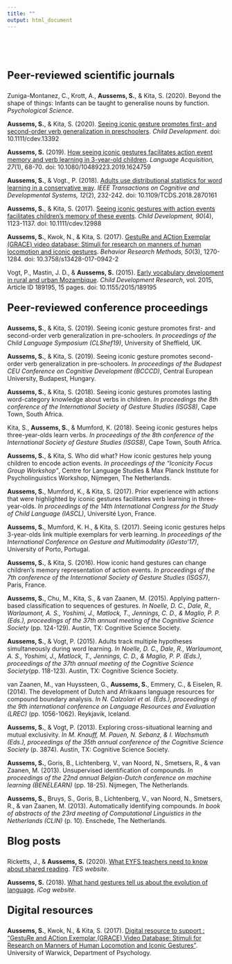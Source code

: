 ---
title: ""
output: html_document
---

<br>
<br>
<br>

<p style="font-size:24px"><b>Peer-reviewed scientific journals</b></p>

<p class="hangingindent">Zuniga-Montanez, C., Krott, A., <b>Aussems, S.</b>, & Kita, S. (2020). Beyond the shape of things: Infants can be taught to generalise nouns by function</a>. <i>Psychological Science</i>. </p>

<p class="hangingindent"><b>Aussems, S.</b>, & Kita, S. (2020). <a href="https://srcd.onlinelibrary.wiley.com/doi/full/10.1111/cdev.13392">Seeing iconic gesture promotes first- and second-order verb generalization in preschoolers</a>. <i>Child Development</i>. doi: 10.1111/cdev.13392</p>

<p class="hangingindent"><b>Aussems, S.</b> (2019). <a href="https://www.tandfonline.com/doi/abs/10.1080/10489223.2019.1624759">How seeing iconic gestures facilitates action event memory and verb learning in 3-year-old children</a>. <i>Language Acquisition, 27</i>(1), 68-70. doi: 10.1080/10489223.2019.1624759</p>

<p class="hangingindent"><b>Aussems, S.</b>, & Vogt., P. (2018). <a href="https://ieeexplore.ieee.org/document/8464247/authors#authors">Adults use distributional statistics for word learning in a conservative way</a>. <i>IEEE Transactions on Cognitive and Developmental Systems, 12</i>(2), 232-242. doi: 10.1109/TCDS.2018.2870161</p>

<p class="hangingindent"><b>Aussems, S.</b>, & Kita, S. (2017). <a href="https://srcd.onlinelibrary.wiley.com/doi/abs/10.1111/cdev.12988">Seeing iconic gestures with action events facilitates children's memory of these events</a>. <i>Child Development, 90</i>(4), 1123-1137. doi: 10.1111/cdev.12988</p>

<p class="hangingindent"><b>Aussems, S.</b>, Kwok, N., & Kita, S. (2017). <a href="https://link.springer.com/article/10.3758/s13428-017-0942-2">GestuRe and ACtion Exemplar (GRACE) video database: Stimuli for research on manners of human locomotion and iconic gestures</a>. <i>Behavior Research Methods, 50</i>(3), 1270-1284. doi: 10.3758/s13428-017-0942-2</p>

<p class="hangingindent">Vogt, P., Mastin, J. D., & <b>Aussems, S.</b> (2015). <a href="https://www.hindawi.com/journals/cdr/2015/189195/">Early vocabulary development in rural and urban Mozambique</a>. <i>Child Development Research</i>, vol. 2015, Article ID 189195, 15 pages. doi: 10.1155/2015/189195</p>

<p style="font-size:24px"><b>Peer-reviewed conference proceedings</b></p>

<p class="hangingindent"><b>Aussems, S.</b>, & Kita, S. (2019). Seeing iconic gesture promotes first- and second-order verb generalization in pre-schoolers. <i>In proceedings of the Child Language Symposium (CLShef19)</i>, University of Sheffield, UK.</p>

<p class="hangingindent"><b>Aussems, S.</b>, & Kita, S. (2019). Seeing iconic gesture promotes second-order verb generalization in pre-schoolers. <i>In proceedings of the Budapest CEU Conference on Cognitive Development (BCCCD)</i>, Central European University, Budapest, Hungary.</p>

<p class="hangingindent"><b>Aussems, S.</b>, & Kita, S. (2018). Seeing iconic gestures promotes lasting word-category knowledge about verbs in children. <i>In proceedings the 8th conference of the International Society of Gesture Studies (ISGS8)</i>, Cape Town, South Africa.</p>

<p class="hangingindent">Kita, S., <b>Aussems, S.</b>, & Mumford, K. (2018). Seeing iconic gestures helps three-year-olds learn verbs. <i>In proceedings of the 8th conference of the International Society of Gesture Studies (ISGS8)</i>, Cape Town, South Africa.</p>

<p class="hangingindent"><b>Aussems, S.</b>, & Kita, S. Who did what? How iconic gestures help young children to encode action events. <i>In proceedings of the “Iconicity Focus Group Workshop”</i>, Centre for Language Studies & Max Planck Institute for Psycholinguistics Workshop, Nijmegen, The Netherlands.</p>

<p class="hangingindent"><b>Aussems, S.</b>, Mumford, K., & Kita, S. (2017). Prior experience with actions that were highlighted by iconic gestures facilitates verb learning in three-year-olds. <i>In proceedings of the 14th International Congress for the Study of Child Language (IASCL)</i>, Université Lyon, France.</p>

<p class="hangingindent"><b>Aussems, S.</b>, Mumford, K. H., & Kita, S. (2017). Seeing iconic gestures helps 3-year-olds link multiple exemplars for verb learning. <i>In proceedings of the International Conference on Gesture and Multimodality (iGesto'17)</i>, University of Porto, Portugal.<p>

<p class="hangingindent"><b>Aussems, S.</b>, & Kita, S. (2016). How iconic hand gestures can change children's memory representation of action events. <i>In proceedings of the 7th conference of the International Society of Gesture Studies (ISGS7)</i>, Paris, France.</p>

<p class="hangingindent"><b>Aussems, S.</b>, Chu, M., Kita, S., & van Zaanen, M. (2015). Applying pattern-based classification to sequences of gestures. <i>In Noelle, D. C., Dale, R., Warlaumont, A. S., Yoshimi, J., Matlock, T., Jennings, C. D., & Maglio, P. P. (Eds.), proceedings of the 37th annual meeting of the Cognitive Science Society</i> (pp. 124-129). Austin, TX: Cognitive Science Society.</p>

<p class="hangingindent"><b>Aussems, S.</b>, & Vogt, P. (2015). Adults track multiple hypotheses simultaneously during word learning. <i>In Noelle, D. C., Dale, R., Warlaumont, A. S., Yoshimi, J., Matlock, T., Jennings, C. D., & Maglio, P. P. (Eds.), proceedings of the 37th annual meeting of the Cognitive Science Society</i>(pp. 118-123). Austin, TX: Cognitive Science Society.</p>

<p class="hangingindent">van Zaanen, M., van Huyssteen, G., <b>Aussems, S.</b>, Emmery, C., & Eiselen, R. (2014). The development of Dutch and Afrikaans language resources for compound boundary analysis. <i>In N. Calzolari et al. (Eds.), proceedings of the 9th international conference on Language Resources and Evaluation (LREC)</i> (pp. 1056-1062). Reykjavik, Iceland.</p>

<p class="hangingindent"><b>Aussems, S.</b>, & Vogt, P. (2013). Exploring cross-situational learning and mutual exclusivity. <i> In M. Knauff, M. Pauen, N. Sebanz, & I. Wachsmuth (Eds.), proceedings of the 35th annual conference of the Cognitive Science Society</i> (p. 3874). Austin, TX: Cognitive Science Society.</p>

<p class="hangingindent"><b>Aussems, S.</b>, Goris, B., Lichtenberg, V., van Noord, N., Smetsers, R., & van Zaanen, M. (2013). Unsupervised identification of compounds. <i>In proceedings of the 22nd annual Belgian-Dutch conference on machine learning (BENELEARN)</i> (pp. 18-25). Nijmegen, The Netherlands.</p>

<p class="hangingindent"><b>Aussems, S.</b>, Bruys, S., Goris, B., Lichtenberg, V., van Noord, N., Smetsers, R., & van Zaanen, M. (2013). Automatically identifying compounds. <i>In book of abstracts of the 23rd meeting of Computational Linguistics in the Netherlands (CLIN)</i> (p. 10). Enschede, The Netherlands.</p>

<p style="font-size:24px"><b>Blog posts</b></p>

Ricketts, J., & <b>Aussems, S.</b> (2020). <a href="https://www.tes.com/news/what-eyfs-teachers-need-know-about-shared-reading">What EYFS teachers need to know about shared reading</a>. <i>TES website</i>.

<b>Aussems, S.</b> (2018). <a href="http://icog.group.shef.ac.uk/what-hand-gestures-tell-us-about-the-evolution-of-language/">What hand gestures tell us about the evolution of language</a>. <i>iCog website</i>.

<p style="font-size:24px"><b>Digital resources</b></p>

<b>Aussems, S.</b>, Kwok, N., & Kita, S. (2017). <a href="http://wrap.warwick.ac.uk/78493/">Digital resource to support : "GestuRe and ACtion Exemplar (GRACE) Video Database: Stimuli for Research on Manners of Human Locomotion and Iconic Gestures"</a>. University of Warwick, Department of Psychology.
